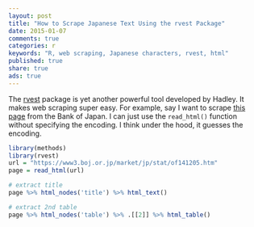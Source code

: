 ```yaml
---
layout: post
title: "How to Scrape Japanese Text Using the rvest Package"
date: 2015-01-07 
comments: true
categories: r
keywords: "R, web scraping, Japanese characters, rvest, html"
published: true
share: true
ads: true
---
```


The [rvest](https://github.com/hadley/rvest) package is yet another 
powerful tool developed by Hadley. It makes web scraping super easy. For example, say I want to scrape [this page](https://www3.boj.or.jp/market/jp/stat/of141205.htm) from the Bank of Japan. I can just use the `read_html()` function without specifying
the encoding. I think under the hood, it guesses the encoding. 
```r
library(methods)
library(rvest)
url = "https://www3.boj.or.jp/market/jp/stat/of141205.htm"
page = read_html(url)

# extract title
page %>% html_nodes('title') %>% html_text()

# extract 2nd table
page %>% html_nodes('table') %>% .[[2]] %>% html_table()
```

